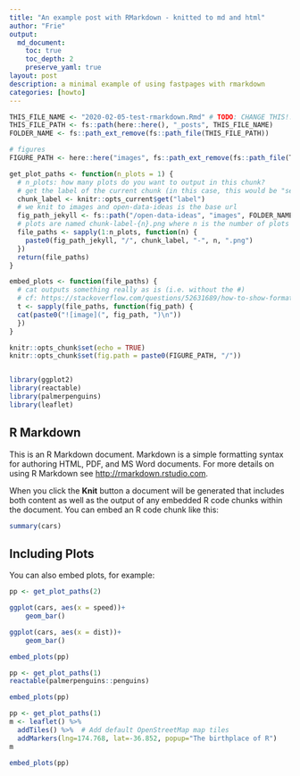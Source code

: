 ```yaml
---
title: "An example post with RMarkdown - knitted to md and html"
author: "Frie"
output:
  md_document:
    toc: true
    toc_depth: 2
    preserve_yaml: true
layout: post
description: a minimal example of using fastpages with rmarkdown
categories: [howto]
---
```




```r
THIS_FILE_NAME <- "2020-02-05-test-rmarkdown.Rmd" # TODO: CHANGE THIS!!
THIS_FILE_PATH <- fs::path(here::here(), "_posts", THIS_FILE_NAME)
FOLDER_NAME <- fs::path_ext_remove(fs::path_file(THIS_FILE_PATH))

# figures
FIGURE_PATH <- here::here("images", fs::path_ext_remove(fs::path_file(THIS_FILE_PATH)), "/")

get_plot_paths <- function(n_plots = 1) {
  # n_plots: how many plots do you want to output in this chunk?
  # get the label of the current chunk (in this case, this would be "setup")
  chunk_label <- knitr::opts_current$get("label")
  # we knit to images and open-data-ideas is the base url 
  fig_path_jekyll <- fs::path("/open-data-ideas", "images", FOLDER_NAME)
  # plots are named chunk-label-{n}.png where n is the number of plots for the chunk
  file_paths <- sapply(1:n_plots, function(n) {
    paste0(fig_path_jekyll, "/", chunk_label, "-", n, ".png")
  })
  return(file_paths)
}

embed_plots <- function(file_paths) {
  # cat outputs something really as is (i.e. without the #)
  # cf: https://stackoverflow.com/questions/52631689/how-to-show-formatted-r-output-with-results-asis-in-rmarkdown
  t <- sapply(file_paths, function(fig_path) {
  cat(paste0("![image](", fig_path, ")\n"))
  })
}

knitr::opts_chunk$set(echo = TRUE)
knitr::opts_chunk$set(fig.path = paste0(FIGURE_PATH, "/"))


library(ggplot2)
library(reactable)
library(palmerpenguins)
library(leaflet)
```


## R Markdown

This is an R Markdown document. Markdown is a simple formatting syntax for authoring HTML, PDF, and MS Word documents. For more details on using R Markdown see <http://rmarkdown.rstudio.com>.

When you click the **Knit** button a document will be generated that includes both content as well as the output of any embedded R code chunks within the document. You can embed an R code chunk like this:

```r
summary(cars)
```

## Including Plots

You can also embed plots, for example:
```r
pp <- get_plot_paths(2)

ggplot(cars, aes(x = speed))+
    geom_bar()

ggplot(cars, aes(x = dist))+
    geom_bar()
```


```r
embed_plots(pp)
```

```r
pp <- get_plot_paths(1)
reactable(palmerpenguins::penguins)
```

```r
embed_plots(pp)
```


```r
pp <- get_plot_paths(1)
m <- leaflet() %>%
  addTiles() %>%  # Add default OpenStreetMap map tiles
  addMarkers(lng=174.768, lat=-36.852, popup="The birthplace of R")
m
```

```r
embed_plots(pp)
```

